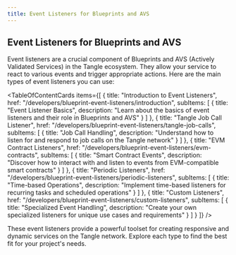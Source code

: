 ```yaml
---
title: Event Listeners for Blueprints and AVS
---
```


## Event Listeners for Blueprints and AVS

Event listeners are a crucial component of Blueprints and AVS (Actively Validated Services) in the Tangle ecosystem. They allow your service to react to various events and trigger appropriate actions. Here are the main types of event listeners you can use:


<TableOfContentCards 
  items={[
    {
      title: "Introduction to Event Listeners",
      href: "/developers/blueprint-event-listeners/introduction",
      subItems: [
        {
          title: "Event Listener Basics",
          description: "Learn about the basics of event listeners and their role in Blueprints and AVS"
        }
      ]
    },
    {
      title: "Tangle Job Call Listener",
      href: "/developers/blueprint-event-listeners/tangle-job-calls", 
      subItems: [
        {
          title: "Job Call Handling",
          description: "Understand how to listen for and respond to job calls on the Tangle network"
        }
      ]
    },
    {
      title: "EVM Contract Listeners",
      href: "/developers/blueprint-event-listeners/evm-contracts",
      subItems: [
        {
          title: "Smart Contract Events",
          description: "Discover how to interact with and listen to events from EVM-compatible smart contracts"
        }
      ]
    },
    {
      title: "Periodic Listeners",
      href: "/developers/blueprint-event-listeners/periodic-listeners",
      subItems: [
        {
          title: "Time-based Operations",
          description: "Implement time-based listeners for recurring tasks and scheduled operations"
        }
      ]
    },
    {
      title: "Custom Listeners",
      href: "/developers/blueprint-event-listeners/custom-listeners",
      subItems: [
        {
          title: "Specialized Event Handling",
          description: "Create your own specialized listeners for unique use cases and requirements"
        }
      ]
    }
  ]}
/>

These event listeners provide a powerful toolset for creating responsive and dynamic services on the Tangle network. Explore each type to find the best fit for your project's needs.
